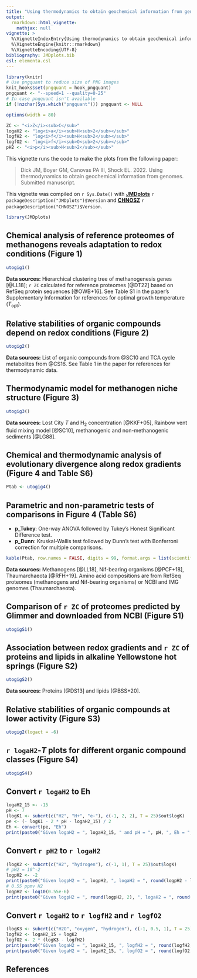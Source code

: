 ```yaml
---
title: "Using thermodynamics to obtain geochemical information from genomes (2022)"
output: 
  rmarkdown::html_vignette:
    mathjax: null
vignette: >
  %\VignetteIndexEntry{Using thermodynamics to obtain geochemical information from genomes (2022)}
  %\VignetteEngine{knitr::rmarkdown}
  %\VignetteEncoding{UTF-8}
bibliography: JMDplots.bib
csl: elementa.csl
---
```


<style>
/* https://gomakethings.com/how-to-break-an-image-out-of-its-parent-container-with-css/ */
@media (min-width: 700px) {
  .full-width {
    left: 50%;
    margin-left: -50vw;
    margin-right: -50vw;
    max-width: 100vw;
    position: relative;
    right: 50%;
    width: 100vw;
  }
}
@media (min-width: 900px) {
  .full-width {
    left: 50vw; /* fallback if needed */
    left: calc(50vw - 100px);
    width: 900px;
    position: relative;
  }
}
</style>

```r
library(knitr)
# Use pngquant to reduce size of PNG images
knit_hooks$set(pngquant = hook_pngquant)
pngquant <- "--speed=1 --quality=0-25"
# In case pngquant isn't available
if (!nzchar(Sys.which("pngquant"))) pngquant <- NULL 
```

```r
options(width = 80)
```

```r
ZC <- "<i>Z</i><sub>C</sub>"
logaH2 <- "log<i>a</i><sub>H<sub>2</sub></sub>"
logfH2 <- "log<i>f</i><sub>H<sub>2</sub></sub>"
logfO2 <- "log<i>f</i><sub>O<sub>2</sub></sub>"
pH2 <- "<i>p</i><sub>H<sub>2</sub></sub>"
```

This vignette runs the code to make the plots from the following paper:

> Dick JM, Boyer GM, Canovas PA III, Shock EL. 2022. Using thermodynamics to obtain geochemical information from genomes. Submitted manuscript.

This vignette was compiled on `r Sys.Date()` with **[JMDplots](https://github.com/jedick/JMDplots)** `r packageDescription("JMDplots")$Version` and **[CHNOSZ](http://chnosz.net)** `r packageDescription("CHNOSZ")$Version`.

```r
library(JMDplots)
```

## Chemical analysis of reference proteomes of methanogens reveals adaptation to redox conditions (Figure 1)
```r
utogig1()
```

**Data sources:** Hierarchical clustering tree of methanogenesis genes [@LL18]; `r ZC` calculated for reference proteomes [@DT22] based on RefSeq protein sequences [@OWB+16]. See Table S1 in the paper's Supplementary Information for references for optimal growth temperature (*T*~opt~).

## Relative stabilities of organic compounds depend on redox conditions (Figure 2)
```r
utogig2()
```

**Data sources:** List of organic compounds from @SC10 and TCA cycle metabolites from @CS16. See Table 1 in the paper for references for thermodynamic data.

## Thermodynamic model for methanogen niche structure (Figure 3)
```r
utogig3()
```

**Data sources:** Lost City *T* and H~2~ concentration [@KKF+05], Rainbow vent fluid mixing model [@SC10], methanogenic and non-methanogenic sediments [@LG88].

## Chemical and thermodynamic analysis of evolutionary divergence along redox gradients (Figure 4 and Table S6)
```r
Ptab <- utogig4()
```

## Parametric and non-parametric tests of comparisons in Figure 4 (Table S6)
- **p_Tukey**: One-way ANOVA followed by Tukey's Honest Significant Difference test.
- **p_Dunn**: Kruskal-Wallis test followed by Dunn's test with Bonferroni correction for multiple comparisons.
```r
kable(Ptab, row.names = FALSE, digits = 99, format.args = list(scientific = TRUE))
```

**Data sources:** Methanogens [@LL18], Nif-bearing organisms [@PCF+18], Thaumarchaeota [@RFH+19]. Amino acid compositions are from RefSeq proteomes (methanogens and Nif-bearing organisms) or NCBI and IMG genomes (Thaumarchaeota).

## Comparison of `r ZC` of proteomes predicted by Glimmer and downloaded from NCBI (Figure S1)
```r
utogigS1()
```

## Association between redox gradients and `r ZC` of proteins and lipids in alkaline Yellowstone hot springs (Figure S2)
```r
utogigS2()
```

**Data sources:** Proteins [@DS13] and lipids [@BSS+20].

## Relative stabilities of organic compounds at lower activity (Figure S3)
```r
utogig2(logact = -6)
```

## `r logaH2`-*T* plots for different organic compound classes (Figure S4)
```r
utogigS4()
```

## Convert `r logaH2` to Eh
```r
logaH2_15 <- -15
pH <- 7
(logK1 <- subcrt(c("H2", "H+", "e-"), c(-1, 2, 2), T = 25)$out$logK)
pe <- (- logK1 - 2 * pH - logaH2_15) / 2
Eh <- convert(pe, "Eh")
print(paste0("Given logaH2 = ", logaH2_15, " and pH = ", pH, ", Eh = ", round(1000 * Eh), " mV at equilibrium"))
```

## Convert `r pH2` to `r logaH2`
```r
(logK2 <- subcrt(c("H2", "hydrogen"), c(-1, 1), T = 25)$out$logK)
# pH2 = 10^-2
logpH2 <- -2
print(paste0("Given logpH2 = ", logpH2, ", logaH2 = ", round(logpH2 - logK2, 1), " at equilibrium"))
# 0.55 ppmv H2
logpH2 <- log10(0.55e-6)
print(paste0("Given logpH2 = ", round(logpH2, 2), ", logaH2 = ", round(logpH2 - logK2, 1), " at equilibrium"))
```

## Convert `r logaH2` to `r logfH2` and `r logfO2`
```r
(logK3 <- subcrt(c("H2O", "oxygen", "hydrogen"), c(-1, 0.5, 1), T = 25)$out$logK)
logfH2 <- logaH2_15 + logK2
logfO2 <- 2 * (logK3 - logfH2)
print(paste0("Given logaH2 = ", logaH2_15, ", logfH2 = ", round(logfH2, 1), " at equilibrium"))
print(paste0("Given logaH2 = ", logaH2_15, ", logfO2 = ", round(logfO2, 1), " at equilibrium"))
```

## References
